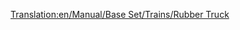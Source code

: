 [[Translation:en/Manual/Base Set/Trains/Rubber Truck]]
{{it/Manual/Base Set/Trains/Vagoni|Picture=[[File:en/Manual/Base Set/Trains/Rubbertruck.png]]
|Name=Carro per gomma
|NormalCost=€ 2.166
|NormalWeight=19 / 40 t
|NormalCapacity=21.000 litri di gomma
|MonoCost="
|MonoWeight=19 / 45 t
|MonoCapacity=26.000 litri di gomma
|MagCost="
|MagWeight=19 / 47 t
|MagCapacity=28.000 litri di gomma
|Description=Il caucciù estratto dalle piantagioni di albero della gomma viene trasportata con questo carro alle fabbriche, solo per il clima [[en/Clima#tropicale|tropicale]].
}}